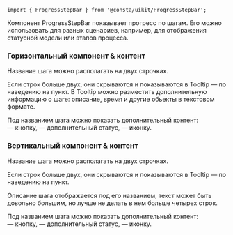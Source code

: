 
```tsx
import { ProgressStepBar } from '@consta/uikit/ProgressStepBar';
```

Компонент ProgressStepBar показывает прогресс по шагам. 
Его можно использовать для разных сценариев, например, для отображения статусной модели или этапов процесса.

### Горизонтальный компонент & контент

Название шага можно располагать на двух строчках.

Если строк больше двух, они скрываются и показываются в Tooltip — по наведению 
на пункт. В Tooltip можно разместить дополнительную информацию о шаге: описание, время и другие обьекты в текстовом формате.

Под названием шага можно показать дополнительный контент:
— кнопку,
— дополнительный статус,
— иконку.

### Вертикальный компонент & контент

Название шага можно располагать на двух строчках.

Если строк больше двух, они скрываются и показываются в Tooltip — по наведению 
на пункт.

Описание шага отображается под его названием, текст может быть довольно большим, но лучше не делать в нем больше четырех строк.

Под названием шага можно показать дополнительный контент:
— кнопку,
— дополнительный статус,
— иконку.

<ProgressStepBarExampleActive />